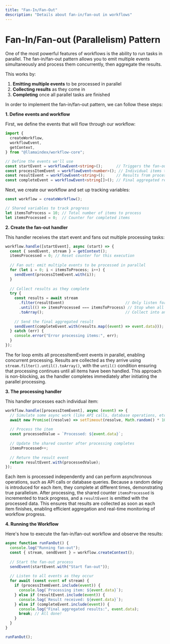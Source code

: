 ```yaml
---
title: "Fan-In/Fan-Out"
description: "Details about fan-in/fan-out in workflows"
---
```


# Fan-In/Fan-out (Parallelism) Pattern

One of the most powerful features of workflows is the ability to run tasks in parallel. The fan-in/fan-out pattern allows you to emit multiple events simultaneously and process them concurrently, then aggregate the results. 

This works by: 

1. **Emitting multiple events** to be processed in parallel
2. **Collecting results** as they come in
3. **Completing** once all parallel tasks are finished

In order to implement the fan-in/fan-out pattern, we can follow these steps:

**1. Define events and workflow**

First, we define the events that will flow through our workflow:

```ts
import {
  createWorkflow,
  workflowEvent,
  getContext,
} from "@llamaindex/workflow-core";

// Define the events we'll use
const startEvent = workflowEvent<string>();      // Triggers the fan-out process
const processItemEvent = workflowEvent<number>(); // Individual items to process
const resultEvent = workflowEvent<string>();     // Results from processed items
const completeEvent = workflowEvent<string[]>(); // Final aggregated results
```

Next, we create our workflow and set up tracking variables:

```javascript
const workflow = createWorkflow();

// Shared variables to track progress
let itemsToProcess = 10; // Total number of items to process
let itemsProcessed = 0;  // Counter for completed items
```

**2. Create the fan-out handler**

This handler receives the start event and fans out multiple processing tasks:

```ts
workflow.handle([startEvent], async (start) => {
  const { sendEvent, stream } = getContext();
  itemsProcessed = 0; // Reset counter for this execution
  
  // Fan out: emit multiple events to be processed in parallel
  for (let i = 0; i < itemsToProcess; i++) {
    sendEvent(processItemEvent.with(i));
  }
  
  // Collect results as they complete
  try {
    const results = await stream
      .filter(resultEvent)                           // Only listen for result events
      .until(() => itemsProcessed === itemsToProcess) // Stop when all items are done
      .toArray();                                    // Collect into an array
    
    // Send the final aggregated result
    sendEvent(completeEvent.with(results.map((event) => event.data)));
  } catch (err) {
    console.error("Error processing items:", err);
  }
});
```

The for loop emits all processItemEvent events in parallel, enabling concurrent processing. Results are collected as they arrive using `stream.filter().until().toArray()`, with the `until()` condition ensuring that processing continues until all items have been handled. This approach is non-blocking, as the handler completes immediately after initiating the parallel processing.

**3. The processing handler**

This handler processes each individual item:

```ts
workflow.handle([processItemEvent], async (event) => {
  // Simulate some async work (like API calls, database operations, etc.)
  await new Promise((resolve) => setTimeout(resolve, Math.random() * 100));
  
  // Process the item
  const processedValue = `Processed: ${event.data}`;
  
  // Update the shared counter after processing completes
  itemsProcessed++;
  
  // Return the result event
  return resultEvent.with(processedValue);
});
```

Each item is processed independently and can perform asynchronous operations, such as API calls or database queries. Because a random delay is introduced for each item, they complete at different times, demonstrating true parallelism. After processing, the shared counter `itemsProcessed` is incremented to track progress, and a `resultEvent` is emitted with the processed data. This ensures that results are collected as soon as each item finishes, enabling efficient aggregation and real-time monitoring of workflow progress.

**4. Running the Workflow**

Here's how to execute the fan-in/fan-out workflow and observe the results:

```ts
async function runFanOut() {
  console.log("Running fan-out");
  const { stream, sendEvent } = workflow.createContext();
  
  // Start the fan-out process
  sendEvent(startEvent.with("Start fan-out"));
  
  // Listen to all events as they occur
  for await (const event of stream) {
    if (processItemEvent.include(event)) {
      console.log(`Processing item: ${event.data}`);
    } else if (resultEvent.include(event)) {
      console.log(`Result received: ${event.data}`);
    } else if (completeEvent.include(event)) {
      console.log("Final aggregated results:", event.data);
      break; // All done!
    }
  }
}

runFanOut();
```